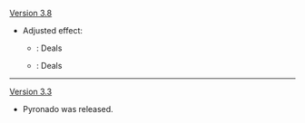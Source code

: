 {{Change History/Header}}
[[Version 3.8]]
* Adjusted effect:
** {{Color|Old}}: Deals {{Highlight|2}} {{Color|Pyro DMG}}
** {{Color|New}}: Deals {{Highlight|3}} {{Color|Pyro DMG}}
----
[[Version 3.3]]
* Pyronado was released.